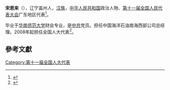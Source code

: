 '''宋恩来'''（{{bd|1949年||}}），辽宁盖州人，[[汉族|汉族]]，[[中华人民共和国|中华人民共和国]]政治人物、[[第十一届全国人民代表大会|第十一届全国人民代表大会]]广东地区代表<ref>{{cite web|author=新华网|title=第十一届全国人大代表|url=http://news.xinhuanet.com/ziliao/2008-03/03/content_7708230.htm?node=36628|publisher=新华网|accessdate=2014-01-07|archive-date=2014-01-10|archive-url=https://web.archive.org/web/20140110211415/http://news.xinhuanet.com/ziliao/2008-03/03/content_7708230.htm?node=36628|dead-url=no}}</ref>。

毕业于[[华南师范大学|华南师范大学]]财会专业，是[[中共|中共]]党员。担任中国海洋石油南海西部公司总经理。2008年起担任全国人大代表<ref>{{cite news|title=全国人大代表信息-宋恩来|url=http://210.82.31.1:8084/delegate/viewDelegate.action?dbid=111857|accessdate=2013-04-05|newspaper=全国人大网|archive-url=https://web.archive.org/web/20140522053103/http://www.npc.gov.cn/delegate/viewDelegate.action?dbid=111857|archive-date=2014-05-22|dead-url=yes}}</ref>。

==參考文獻==
{{reflist}}
[[Category:第十一届全国人大代表|Category:第十一届全国人大代表]]